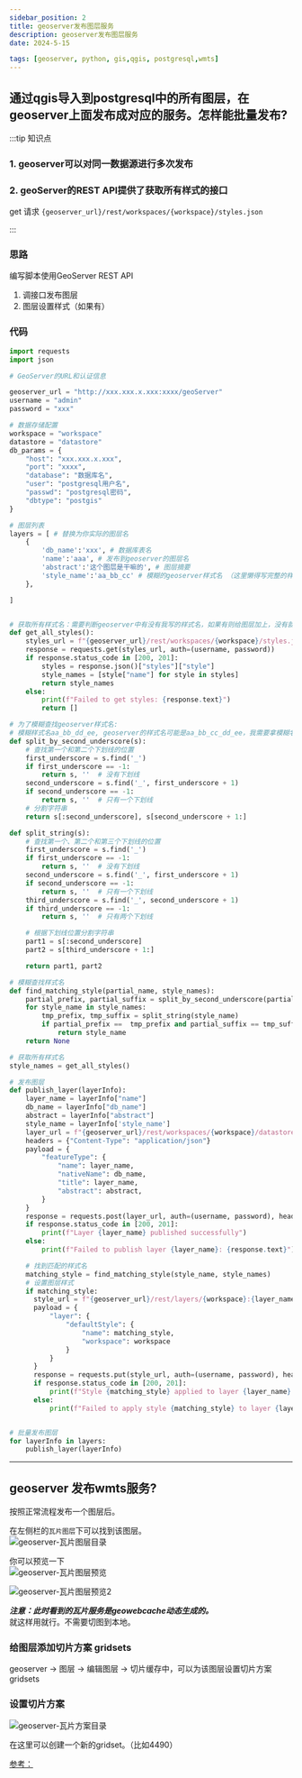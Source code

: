 ```yaml
---
sidebar_position: 2
title: geoserver发布图层服务
description: geoserver发布图层服务
date: 2024-5-15

tags: [geoserver, python, gis,qgis, postgresql,wmts]
---
```



## 通过qgis导入到postgresql中的所有图层，在geoserver上面发布成对应的服务。怎样能批量发布?


:::tip 知识点

### 1. geoserver可以对同一数据源进行多次发布  

### 2. geoServer的REST API提供了获取所有样式的接口

get 请求 `{geoserver_url}/rest/workspaces/{workspace}/styles.json`



:::

### 思路  

编写脚本使用GeoServer REST API   

1. 调接口发布图层  
2. 图层设置样式（如果有）  

### 代码
```py 
import requests
import json

# GeoServer的URL和认证信息

geoserver_url = "http://xxx.xxx.x.xxx:xxxx/geoServer"
username = "admin"
password = "xxx"

# 数据存储配置
workspace = "workspace"
datastore = "datastore"
db_params = {
    "host": "xxx.xxx.x.xxx",
    "port": "xxxx",
    "database": "数据库名",
    "user": "postgresql用户名",
    "passwd": "postgresql密码",
    "dbtype": "postgis"
}

# 图层列表
layers = [ # 替换为你实际的图层名
    {
        'db_name':'xxx', # 数据库表名
        'name':'aaa', # 发布到geoserver的图层名
        'abstract':'这个图层是干嘛的', # 图层摘要
        'style_name':'aa_bb_cc' # 模糊的geoserver样式名 （这里懒得写完整的样式名，后面写方法来匹配了）
    },

]


# 获取所有样式名：需要判断geoserver中有没有我写的样式名，如果有则给图层加上，没有就不加样式了
def get_all_styles():
    styles_url = f"{geoserver_url}/rest/workspaces/{workspace}/styles.json"
    response = requests.get(styles_url, auth=(username, password))
    if response.status_code in [200, 201]:
        styles = response.json()["styles"]["style"]
        style_names = [style["name"] for style in styles]
        return style_names
    else:
        print(f"Failed to get styles: {response.text}")
        return []

# 为了模糊查找geoserver样式名: 
# 模糊样式名aa_bb_dd_ee, geoserver的样式名可能是aa_bb_cc_dd_ee，我需要拿模糊名去找对应的geoserver中的样式名    
def split_by_second_underscore(s):
    # 查找第一个和第二个下划线的位置
    first_underscore = s.find('_')
    if first_underscore == -1:
        return s, ''  # 没有下划线
    second_underscore = s.find('_', first_underscore + 1)
    if second_underscore == -1:
        return s, ''  # 只有一个下划线
    # 分割字符串
    return s[:second_underscore], s[second_underscore + 1:]

def split_string(s):
    # 查找第一个、第二个和第三个下划线的位置
    first_underscore = s.find('_')
    if first_underscore == -1:
        return s, ''  # 没有下划线
    second_underscore = s.find('_', first_underscore + 1)
    if second_underscore == -1:
        return s, ''  # 只有一个下划线
    third_underscore = s.find('_', second_underscore + 1)
    if third_underscore == -1:
        return s, ''  # 只有两个下划线

    # 根据下划线位置分割字符串
    part1 = s[:second_underscore]
    part2 = s[third_underscore + 1:]

    return part1, part2

# 模糊查找样式名
def find_matching_style(partial_name, style_names):
    partial_prefix, partial_suffix = split_by_second_underscore(partial_name)
    for style_name in style_names:
        tmp_prefix, tmp_suffix = split_string(style_name)
        if partial_prefix ==  tmp_prefix and partial_suffix == tmp_suffix:
            return style_name
    return None

# 获取所有样式名
style_names = get_all_styles()

# 发布图层
def publish_layer(layerInfo):
    layer_name = layerInfo["name"]
    db_name = layerInfo["db_name"]
    abstract = layerInfo["abstract"]
    style_name = layerInfo['style_name']
    layer_url = f"{geoserver_url}/rest/workspaces/{workspace}/datastores/{datastore}/featuretypes"
    headers = {"Content-Type": "application/json"}
    payload = {
        "featureType": {
            "name": layer_name,
            "nativeName": db_name,
            "title": layer_name,
            "abstract": abstract,
        }
    }
    response = requests.post(layer_url, auth=(username, password), headers=headers, json=payload)
    if response.status_code in [200, 201]:
        print(f"Layer {layer_name} published successfully")
    else:
        print(f"Failed to publish layer {layer_name}: {response.text}")

    # 找到匹配的样式名
    matching_style = find_matching_style(style_name, style_names)
    # 设置图层样式
    if matching_style:
      style_url = f"{geoserver_url}/rest/layers/{workspace}:{layer_name}"
      payload = {
          "layer": {
              "defaultStyle": {
                  "name": matching_style,
                  "workspace": workspace
              }
          }
      }
      response = requests.put(style_url, auth=(username, password), headers=headers, json=payload)
      if response.status_code in [200, 201]:
          print(f"Style {matching_style} applied to layer {layer_name} successfully")
      else:
          print(f"Failed to apply style {matching_style} to layer {layer_name}: {response.text}")


# 批量发布图层
for layerInfo in layers:
    publish_layer(layerInfo)
```


---





## geoserver 发布wmts服务?  

按照正常流程发布一个图层后。  

在左侧栏的`瓦片图层`下可以找到该图层。  
![geoserver-瓦片图层目录](./img/geoserver/瓦片图层.png)  

你可以预览一下  
![geoserver-瓦片图层预览](./img/geoserver/瓦片图层预览.png)  

![geoserver-瓦片图层预览2](./img/geoserver/预览2.png)  

***注意：此时看到的瓦片服务是geowebcache动态生成的。***  
就这样用就行。不需要切图到本地。

### 给图层添加切片方案 gridsets  

geoserver -> 图层 -> 编辑图层 -> 切片缓存中，可以为该图层设置切片方案gridsets 

### 设置切片方案  

![geoserver-瓦片方案目录](./img/geoserver/切片方案.png)  

在这里可以创建一个新的gridset。（比如4490）  





[参考：](https://blog.csdn.net/qq_45956730/article/details/129792761)